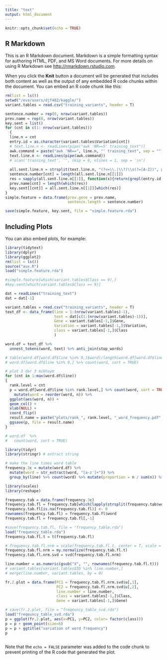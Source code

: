 ```yaml
---
title: "text"
output: html_document
---
```


```r
knitr::opts_chunk$set(echo = TRUE)
```

## R Markdown

This is an R Markdown document. Markdown is a simple formatting syntax for authoring HTML, PDF, and MS Word documents. For more details on using R Markdown see <http://rmarkdown.rstudio.com>.

When you click the **Knit** button a document will be generated that includes both content as well as the output of any embedded R code chunks within the document. You can embed an R code chunk like this:

```r
rm(list = ls())
setwd("/eva/users/djf482/kaggle/")
variant.tables = read.csv("training_variants", header = T)

sentence.number = rep(0, nrow(variant.tables))
prev.name = rep(0, nrow(variant.tables))
key.sent = list()
for (cnt in c(1: nrow(variant.tables)))
  {
  line.n = cnt
  entry.id = as.character(variant.tables$Variation[cnt])
  # text.line.n <- readLines(pipe("awk 'NR==5' training_text"))
  awk.command = paste("awk 'NR==", line.n, "' training_text", sep = "")
  text.line.n <- readLines(pipe(awk.command))
  # scan('training_text', '', skip = 6, nlines = 1, sep = '\n')
       
  all.sent.line.n = strsplit(text.line.n, "(?<=\\.|\\?)\\s(?=[A-Z])", perl = TRUE)
  sentence.number[cnt] = length(all.sent.line.n[[1]])
  res = sapply(all.sent.line.n[[1]], function(x){return(grepl(entry.id, x))})
  prev.name[cnt] = length(which(res))
  key.sent[[cnt]] = all.sent.line.n[[1]][which(res)]
}
simple.feature = data.frame(prev.gene = prev.name, 
                            sentence.length = sentence.number)

save(simple.feature, key.sent, file = "simple.feature.rda")

```

## Including Plots

You can also embed plots, for example:

```r
library(tidytext)
library(dplyr)
library(ggplot2)
rm(list = ls())
source("aux.R")
load("simple.feature.rda")

#simple.feature[which(variant.tables$Class == 9),]
#key.sent[which(variant.tables$Class == 9)]

dat = readLines("training_text")
dat = dat[-1]

variant.tables = read.csv("training_variants", header = T)
text_df <- data_frame(line = 1:(nrow(variant.tables)-1), 
                      text = dat[c(1:(nrow(variant.tables)-1))],
                      Gene = variant.tables[-1,]$Gene,
                      Variation = variant.tables[-1,]$Variation,
                      class = variant.tables[-1,]$Class
                      )

word.df = text_df %>%
  unnest_tokens(word, text) %>% anti_join(stop_words)

# table(word.df[word.df$line %in% 9,]$word)/length(word.df[word.df$line %in% 9,]$word)
# word.df[word.df$line %in% 9,] %>% count(word, sort = TRUE) 

# plot 3 dar 3 mikhaym
for (cnt in 1:max(word.df$line))
{
  rank.level = cnt
  p = word.df[word.df$line %in% rank.level,] %>% count(word, sort = TRUE) %>% filter(n > 40) %>%
    mutate(word = reorder(word, n)) %>%
  ggplot(aes(word, n)) +
  geom_col() +
  xlab(NULL) +
  coord_flip()
  result.name = paste("plots/rank_", rank.level, "_word_frequency.pdf", sep = "")
  ggsave(p, file = result.name)
}

# word.df  %>%
#   count(word, sort = TRUE)

library(tidyr)
library(stringr) # extract string

# make the line times word table 
frequency.3c = mutate(word.df) %>% 
  mutate(word = str_extract(word, "[a-z']+")) %>%
  group_by(line) %>% count(word) %>% mutate(proportion = n / sum(n)) %>% select(-n) %>% spread(line, proportion) 

library(scales)
library(reshape)

frequency.tab = data.frame(frequency.3c)
frequency.tab.fl = frequency.tab[which(lapply(strsplit(frequency.tab$word, ""), length)>1), ]
frequency.tab.fl[is.na(frequency.tab.fl)] <- 0
rownames(frequency.tab.fl) = frequency.tab.fl$word
frequency.tab.fl = frequency.tab.fl[,-1]

#save(frequency.tab.fl, file = "frequency_table.rda")
load("frequency_table.rda")
frequency.tab.fl.t = t(frequency.tab.fl)

# frequency.tab.fl.nrm = scale(frequency.tab.fl.t, center = T, scale = T)
frequency.tab.fl.nrm = my.normalize(frequency.tab.fl.t)
frequency.tab.fl.nrm.svd = svd(frequency.tab.fl.nrm)

line.number = as.numeric(gsub("X", "", rownames(frequency.tab.fl.t)))
# variant.tables[variant.tables$ID %in% line.number,]
# merge(line.number, variant.tables, by = 0)

fr.2.plot = data.frame(PC1 = frequency.tab.fl.nrm.svd$u[,1],
                       PC2 = frequency.tab.fl.nrm.svd$u[,2],
                       line.number = line.number,
                       class = variant.tables[-1,]$Class,
                       Gene = variant.tables[-1,]$Gene)

# save(fr.2.plot, file = "freqeuncy_table_svd.rda")
load("freqeuncy_table_svd.rda")
p = ggplot(fr.2.plot, aes(x=PC1, y=PC2, color= factor(class)))
p = p + geom_point(size=6)
p = p + ggtitle("variation of word frequency")
p



```

Note that the `echo = FALSE` parameter was added to the code chunk to prevent printing of the R code that generated the plot.
